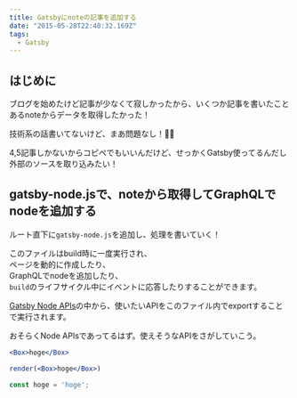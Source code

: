 ```yaml
---
title: Gatsbyにnoteの記事を追加する
date: "2015-05-28T22:40:32.169Z"
tags:
  - Gatsby
---
```



## はじめに

ブログを始めたけど記事が少なくて寂しかったから、いくつか記事を書いたことあるnoteからデータを取得したかった！

技術系の話書いてないけど、まあ問題なし！🙆‍♂️

4,5記事しかないからコピペでもいいんだけど、せっかくGatsby使ってるんだし外部のソースを取り込みたい！

## gatsby-node.jsで、noteから取得してGraphQLでnodeを追加する

ルート直下に`gatsby-node.js`を追加し、処理を書いていく！

このファイルはbuild時に一度実行され、  
ページを動的に作成したり、  
GraphQLでnodeを追加したり、  
`build`のライフサイクル中にイベントに応答したりすることができます。

[Gatsby Node APIs](https://www.gatsbyjs.org/docs/node-apis/)の中から、使いたいAPIをこのファイル内でexportすることで実行されます。

<Callout emoji='🤔'>おそらくNode APIsであってるはず。使えそうなAPIをさがしていこう。</Callout>

```jsx title=hoge.jsx live
<Box>hoge</Box>
```

```jsx title=hoge.jsx live
render(<Box>hoge</Box>)
```

```js title=hoge.js
const hoge = 'hoge';
```